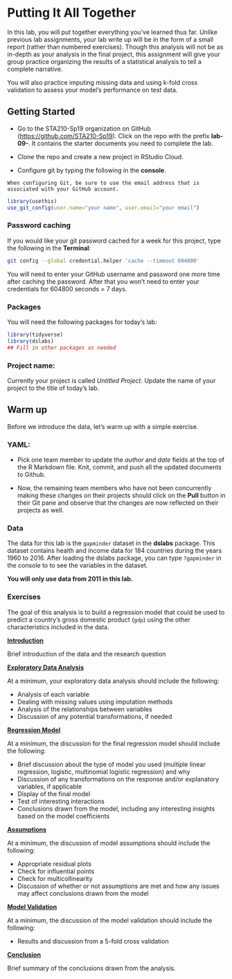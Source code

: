 # Putting It All Together {#together}

In this lab, you will put together everything you've learned thus far. Unlike previous lab assignments, your lab write up will be in the form of a small report (rather than numbered exercises). Though this analysis will not be as in-depth as your analysis in the final project, this assignment will give your group practice organizing the results of a statistical analysis to tell a complete narrative. 

You will also practice imputing missing data and using k-fold cross validation to assess your model's performance on test data.

## Getting Started 

- Go to the STA210-Sp19 organization on GitHub ([https://github.com/STA210-Sp19](https://github.com/STA210-Sp19)). Click on the repo with the prefix **lab-09-**. It contains the starter documents you need to complete the lab.

- Clone the repo and create a new project in RStudio Cloud. 

- Configure git by typing the following in the **console**.

```marginfigure
When configuring Git, be sure to use the email address that is associated with your GitHub account.
```

```r
library(usethis)
use_git_config(user.name="your name", user.email="your email")
```



### Password caching

If you would like your git password cached for a week for this project, type the following in the **Terminal**:

```bash
git config --global credential.helper 'cache --timeout 604800'
```

You will need to enter your GitHub username and password one more time after caching the password. After that you won't need to enter your credentials for 604800 seconds = 7 days.


### Packages

You will need the following packages for today's lab: 

```r
library(tidyverse)
library(dslabs)
## Fill in other packages as needed
```

### Project name: 

Currently your project is called *Untitled Project*. Update the name of your project to the title of today's lab.

## Warm up

Before we introduce the data, let's warm up with a simple exercise.

### YAML: 

- Pick one team member to update the *author* and *date* fields at the top of the R Markdown file. Knit, commit, and push all the updated documents to Github.

- Now, the remaining team members who have not been concurrently making these changes on their projects should click on the **Pull** button in their Git pane and observe that the changes are now reflected on their projects as well.

### Data

The data for this lab is the `gapminder` dataset in the **dslabs** package. This dataset contains health and income data for 184 countries during the years 1960 to 2016. After loading the dslabs package, you can type `?gapminder` in the console to to see the variables in the dataset. 

**You will only use data from 2011 in this lab.** 

### Exercises

The goal of this analysis is to build a regression model that could be used to predict a country's gross domestic product (`gdp`) using the other characteristics included in the data. 

**<u>Introduction</u>**

Brief introduction of the data and the research question

**<u>Exploratory Data Analysis</u>** 

At a minimum, your exploratory data analysis should include the following: 

- Analysis of each variable 
- Dealing with missing values using imputation methods
- Analysis of the relationships between variables
- Discussion of any potential transformations, if needed

**<u>Regression Model</u>**

At a minimum, the discussion for the final regression model should include the following: 

- Brief discussion about the type of model you used (multiple linear regression, logistic, multinomial logistic regression) and why
- Discussion of any transformations on the response and/or explanatory variables, if applicable 
- Display of the final model
- Test of interesting interactions
- Conclusions drawn from the model, including any interesting insights based on the model coefficients

**<u>Assumptions</u>**

At a minimum, the discussion of model assumptions should include the following: 

- Appropriate residual plots
- Check for influential points
- Check for multicollinearity 
- Discussion of whether or not assumptions are met and how any issues may affect conclusions drawn from the model

**<u>Model Validation</u>** 

At a minimum, the discussion of the model validation should include the following: 

- Results and discussion from a 5-fold cross validation 

**<u>Conclusion</u>**

Brief summary of the conclusions drawn from the analysis.